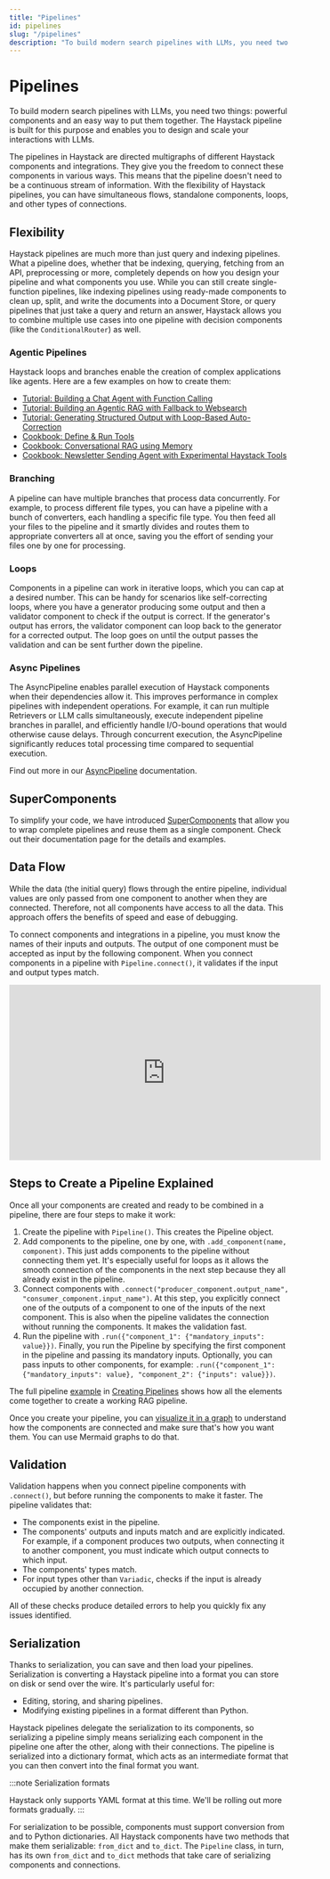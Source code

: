 ```yaml
---
title: "Pipelines"
id: pipelines
slug: "/pipelines"
description: "To build modern search pipelines with LLMs, you need two things: powerful components and an easy way to put them together. The Haystack pipeline is built for this purpose and enables you to design and scale your interactions with LLMs."
---
```



# Pipelines

To build modern search pipelines with LLMs, you need two things: powerful components and an easy way to put them together. The Haystack pipeline is built for this purpose and enables you to design and scale your interactions with LLMs.

The pipelines in Haystack are directed multigraphs of different Haystack components and integrations. They give you the freedom to connect these components in various ways. This means that the pipeline doesn't need to be a continuous stream of information. With the flexibility of Haystack pipelines, you can have simultaneous flows, standalone components, loops, and other types of connections.

## Flexibility

Haystack pipelines are much more than just query and indexing pipelines. What a pipeline does, whether that be indexing, querying, fetching from an API, preprocessing or more, completely depends on how you design your pipeline and what components you use. While you can still create single-function pipelines, like indexing pipelines using ready-made components to clean up, split, and write the documents into a Document Store, or query pipelines that just take a query and return an answer, Haystack allows you to combine multiple use cases into one pipeline with decision components (like the `ConditionalRouter`) as well.

### Agentic Pipelines

Haystack loops and branches enable the creation of complex applications like agents. Here are a few examples on how to create them:

- [Tutorial: Building a Chat Agent with Function Calling](https://haystack.deepset.ai/tutorials/40_building_chat_application_with_function_calling)
- [Tutorial: Building an Agentic RAG with Fallback to Websearch](https://haystack.deepset.ai/tutorials/36_building_fallbacks_with_conditional_routing)
- [Tutorial: Generating Structured Output with Loop-Based Auto-Correction](https://haystack.deepset.ai/tutorials/28_structured_output_with_loop)
- [Cookbook: Define & Run Tools](https://haystack.deepset.ai/cookbook/tools_support)
- [Cookbook: Conversational RAG using Memory](https://haystack.deepset.ai/cookbook/conversational_rag_using_memory)
- [Cookbook: Newsletter Sending Agent with Experimental Haystack Tools](https://haystack.deepset.ai/cookbook/newsletter-agent)

### Branching

A pipeline can have multiple branches that process data concurrently. For example, to process different file types, you can have a pipeline with a bunch of converters, each handling a specific file type. You then feed all your files to the pipeline and it smartly divides and routes them to appropriate converters all at once, saving you the effort of sending your files one by one for processing.

<ClickableImage src="/img/83f686b-Pipeline_Illustrations_1_1.png" alt="" />

### Loops

Components in a pipeline can work in iterative loops, which you can cap at a desired number. This can be handy for scenarios like self-correcting loops, where you have a generator producing some output and then a validator component to check if the output is correct. If the generator's output has errors, the validator component can loop back to the generator for a corrected output. The loop goes on until the output passes the validation and can be sent further down the pipeline.

<ClickableImage src="/img/2390eea-Pipeline_Illustrations_1_2.png" alt="" />

### Async Pipelines

The AsyncPipeline enables parallel execution of Haystack components when their dependencies allow it. This improves performance in complex pipelines with independent operations. For example, it can run multiple Retrievers or LLM calls simultaneously, execute independent pipeline branches in parallel, and efficiently handle I/O-bound operations that would otherwise cause delays. Through concurrent execution, the AsyncPipeline significantly reduces total processing time compared to sequential execution.

Find out more in our [AsyncPipeline](pipelines/asyncpipeline.mdx) documentation.

## SuperComponents

To simplify your code, we have introduced [SuperComponents](components/supercomponents.mdx) that allow you to wrap complete pipelines and reuse them as a single component. Check out their documentation page for the details and examples.

## Data Flow

While the data (the initial query) flows through the entire pipeline, individual values are only passed from one component to another when they are connected. Therefore, not all components have access to all the data. This approach offers the benefits of speed and ease of debugging.

To connect components and integrations in a pipeline, you must know the names of their inputs and outputs. The output of one component must be accepted as input by the following component. When you connect components in a pipeline with `Pipeline.connect()`, it validates if the input and output types match.

<iframe width="560" height="315" src="https://www.youtube.com/embed/SxAwyeCkguc"
title="YouTube video player" frameBorder="0"
allow="accelerometer; autoplay; clipboard-write; encrypted-media; gyroscope; picture-in-picture"
allowFullScreen></iframe>

## Steps to Create a Pipeline Explained

Once all your components are created and ready to be combined in a pipeline, there are four steps to make it work:

1. Create the pipeline with `Pipeline()`.
   This creates the Pipeline object.
2. Add components to the pipeline, one by one, with `.add_component(name, component)`.
   This just adds components to the pipeline without connecting them yet. It's especially useful for loops as it allows the smooth connection of the components in the next step because they all already exist in the pipeline.
3. Connect components with `.connect("producer_component.output_name", "consumer_component.input_name")`.
   At this step, you explicitly connect one of the outputs of a component to one of the inputs of the next component. This is also when the pipeline validates the connection without running the components. It makes the validation fast.
4. Run the pipeline with `.run({"component_1": {"mandatory_inputs": value}})`.
   Finally, you run the Pipeline by specifying the first component in the pipeline and passing its mandatory inputs. Optionally, you can pass inputs to other components, for example: `.run({"component_1": {"mandatory_inputs": value}, "component_2": {"inputs": value}})`.

The full pipeline [example](pipelines/creating-pipelines.mdx#example) in [Creating Pipelines](pipelines/creating-pipelines.mdx) shows how all the elements come together to create a working RAG pipeline.

Once you create your pipeline, you can [visualize it in a graph](pipelines/visualizing-pipelines.mdx) to understand how the components are connected and make sure that's how you want them. You can use Mermaid graphs to do that.

## Validation

Validation happens when you connect pipeline components with `.connect()`, but before running the components to make it faster. The pipeline validates that:

- The components exist in the pipeline.
- The components' outputs and inputs match and are explicitly indicated. For example, if a component produces two outputs, when connecting it to another component, you must indicate which output connects to which input.
- The components' types match.
- For input types other than `Variadic`, checks if the input is already occupied by another connection.

All of these checks produce detailed errors to help you quickly fix any issues identified.

## Serialization

Thanks to serialization, you can save and then load your pipelines. Serialization is converting a Haystack pipeline into a format you can store on disk or send over the wire. It's particularly useful for:

- Editing, storing, and sharing pipelines.
- Modifying existing pipelines in a format different than Python.

Haystack pipelines delegate the serialization to its components, so serializing a pipeline simply means serializing each component in the pipeline one after the other, along with their connections. The pipeline is serialized into a dictionary format, which acts as an intermediate format that you can then convert into the final format you want.

:::note
Serialization formats

Haystack only supports YAML format at this time. We'll be rolling out more formats gradually.
:::

For serialization to be possible, components must support conversion from and to Python dictionaries. All Haystack components have two methods that make them serializable: `from_dict` and `to_dict`. The `Pipeline` class, in turn, has its own `from_dict` and `to_dict` methods that take care of serializing components and connections.

